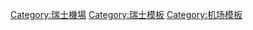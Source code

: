 {{Navbox
|name = 瑞士机场
|title = {{CHE}}{{link-en|瑞士机场列表|List of airports in Switzerland|机场}}
|image = [[File:Finland_road_sign_673.svg|20px]]
|imageleft = [[File:Finland_road_sign_673.svg|20px]]
|list1= [[巴塞尔-米卢斯-弗赖堡欧洲机场|巴塞尔]] • [[伯尔尼-贝尔普机场|伯尔尼]] • [[恩加丁机场|恩加丁]] • [[日内瓦国际机场|日内瓦]] • [[格林肯机场|格林肯]] • [[洛桑机场|洛桑]] • [[卢加诺机场|卢加诺]] • [[锡永机场|锡永]] • [[圣加仑-阿尔滕莱茵机场|圣加仑-阿尔滕莱茵]] • [[苏黎世机场|苏黎世]]
}}
<noinclude>
[[Category:瑞士機場]]
[[Category:瑞士模板]]
[[Category:机场模板]]

</noinclude>
